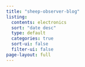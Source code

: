 ```yaml
---
title: "sheep-observer-blog"
listing:
  contents: electronics
  sort: "date desc"
  type: default
  categories: true
  sort-ui: false
  filter-ui: false
page-layout: full
---
```



